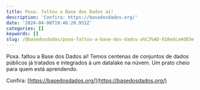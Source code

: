 ```yaml
---
title: Poxa. faltou a Base dos Dados aí!
description: 'Confira: https://basedosdados.org/'
date: '2024-04-08T19:46:20.931Z'
categories: []
keywords: []
slug: /@basedosdados/poxa-faltou-a-base-dos-dados-a%C3%AD-918edca4d83e
---
```

Poxa. faltou a Base dos Dados aí! Temos centenas de conjuntos de dados públicos já tratados e integrados à um datalake na núvem. Um prato cheio para quem está aprendendo.

Confira: [https://basedosdados.org/](https://basedosdados.org/)
